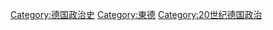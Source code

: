 {{Commonscat|Politics of the German Democratic Republic}}

[[Category:德国政治史|Category:德国政治史]]
[[Category:東德|Category:東德]]
[[Category:20世纪德国政治|Category:20世纪德国政治]]